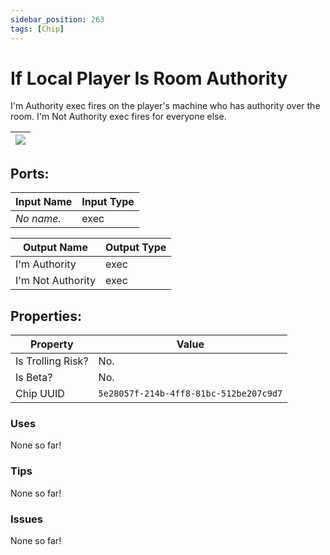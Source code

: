 ```yaml
---
sidebar_position: 263
tags: [Chip]
---
```


# If Local Player Is Room Authority


I'm Authority exec fires on the player's machine who has authority over the room. I'm Not Authority exec fires for everyone else.

| ![](https://images-ext-2.discordapp.net/external/MPmIaQzlEPmgGWlgi-WxBBXt0Bjv_zWPkg1y1f_sy3s/https/www.recroomcircuits.com/image/circuit/absolute-value?width=206&height=108) |
|-----|

## Ports:

| Input Name | Input Type |
|-----------|-----------|
| *No name.* | exec |

| Output Name | Output Type |
|-----------|-----------|
| I'm Authority | exec |
| I'm Not Authority | exec |

## Properties:

| Property  | Value |
|-------------------|-----------|
| Is Trolling Risk? | No. |
| Is Beta? | No. |
| Chip UUID | `5e28057f-214b-4ff8-81bc-512be207c9d7` |

### Uses

None so far!

### Tips

None so far!

### Issues

None so far!